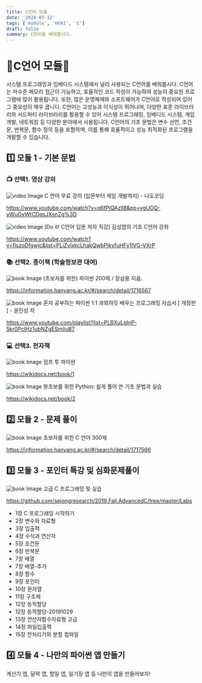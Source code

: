 ```yaml
---
title: C언어 모듈
date: '2024-07-12'
tags: ['module', 'HYAI', 'C']
draft: false
summary: C언어를 배워봅시다.
---
```


# 🔧C언어 모듈🔧

시스템 프로그래밍과 임베디드 시스템에서 널리 사용되는 C언어를 배워봅시다. C언어는 저수준 메모리 접근이 가능하고, 효율적인 코드 작성이 가능하여 성능이 중요한 프로그램에 많이 활용됩니다. 또한, 많은 운영체제와 소프트웨어가 C언어로 작성되어 있어 그 중요성이 매우 큽니다. C언어는 고성능과 이식성이 뛰어나며, 다양한 표준 라이브러리와 서드파티 라이브러리를 활용할 수 있어 시스템 프로그래밍, 임베디드 시스템, 게임 개발, 네트워킹 등 다양한 분야에서 사용됩니다. C언어의 기초 문법은 변수 선언, 조건문, 반복문, 함수 정의 등을 포함하며, 이를 통해 효율적이고 성능 최적화된 프로그램을 개발할 수 있습니다.

## 1️⃣ 모듈 1 - 기본 문법

### 📺 선택1. 영상 강의

<img src="/static/images/module/python/m1/0.jpg" className="w-1/2 h-auto" alt="video Image" />
C 언어 무료 강의 (입문부터 게임 개발까지) - 나도코딩

https://www.youtube.com/watch?v=q6fPjQAzll8&pp=ygUOQ-yWuOyWtCDqsJXsnZg%3D

<img src="/static/images/module/python/m1/1.jpg" className="w-1/2 h-auto" alt="video Image" />
[Do it! C언어 입문 저자 직강] 김성엽의 기초 C언어 강좌

https://www.youtube.com/watch?v=flszoDfgwjc&list=PLiZvlxkcLhakQwbPjkyfuHFy1IVG-VXrP



### 📚 선택2. 종이책 (학술정보관 대여)
<img src="/static/images/module/python/m1/4.jpg" className="w-1/3 h-auto" alt="book Image" />
(초보자를 위한) 파이썬 200제 / 장삼용 지음.

https://information.hanyang.ac.kr/#/search/detail/1716567

<img src="/static/images/module/python/m1/9.jpg" className="w-1/3 h-auto" alt="book Image" />
혼자 공부하는 파이썬 1:1 과외하듯 배우는 프로그래밍 자습서 [ 개정판 ] - 윤인성 저 

https://www.youtube.com/playlist?list=PLBXuLgInP-5kr0PclHz1ubNZgESmliuB7

### 💻 선택3. 전자책

<img src="/static/images/module/python/m1/5.jpg" className="w-1/3 h-auto" alt="book Image" />
점프 투 파이썬

https://wikidocs.net/book/1

<img src="/static/images/module/python/m1/6.png" className="w-1/3 h-auto" alt="book Image" />
왕초보를 위한 Python: 쉽게 풀어 쓴 기초 문법과 실습

https://wikidocs.net/book/2


## 2️⃣ 모듈 2 - 문제 풀이

<img src="/static/images/module/c/m2/0.jpg" className="w-1/3 h-auto" alt="book Image" />
초보자를 위한 C 언어 300제

https://information.hanyang.ac.kr/#/search/detail/1717566

## 3️⃣ 모듈 3 - 포인터 특강 및 심화문제풀이
<img src="/static/images/module/c/m3/0.png" className="w-1/3 h-auto" alt="book Image" />
고급 C 프로그래밍 및 실습

https://github.com/sejongresearch/2019.Fall.AdvancedC/tree/master/Labs

- 1장 C 프로그래밍 시작하기
- 2장 변수와 자료형
- 3장 입출력
- 4장 수식과 연산자
- 5장 조건문
- 6장 반복문
- 7장 배열
- 7장 배열-추가
- 8장 함수
- 9장 포인터
- 10장 문자열
- 11장 구조체
- 12장 동적할당
- 12장 동적할당-20191029
- 13장 연산자함수자료형 고급
- 14장 파일입출력
- 15장 전처리기와 분할 컴파일

## 4️⃣ 모듈 4 - 나만의 파이썬 앱 만들기
계산기 앱, 달력 앱, 할일 앱, 일기장 앱 등 나만의 앱을 만들어보자!
